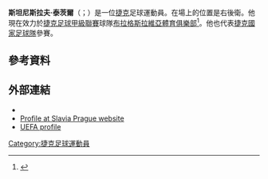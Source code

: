 {{short description|Czech professional footballer (born 1990)}}
{{Use dmy dates|date=March 2019}}
{{Infobox football biography
| name           = 斯坦尼斯拉夫·泰茨爾 <br/>Stanislav Tecl
| image          = 
| fullname       = Stanislav Tecl
| birth_date     = {{birth date and age|df=yes|1990|9|1}}
| birth_place    = [[捷克斯洛伐克|捷克斯洛伐克]][[因德日赫城堡|因德日赫城堡]]
| height         = 1.81 m
| position       = [[前鋒|前鋒]]
| currentclub    = [[布拉格斯拉維亞體育俱樂部|布拉格斯拉維亞]]
| clubnumber     = 11
| youthyears1    = 2002–2008
| youthclubs1    = [[伊赫拉瓦足球俱樂部|伊赫拉瓦]]
| years1         = 2008–2012
| clubs1         = [[伊赫拉瓦足球俱樂部|伊赫拉瓦]]
| caps1          = 88
| goals1         = 37
| years2         = 2010
| clubs2         = → [[布拉格斯拉維亞體育俱樂部|布拉格斯拉維亞]] (外借)
| caps2          = 4
| goals2         = 0
| years3         = 2013–2015
| clubs3         = [[比爾森勝利足球俱樂部|比爾森勝利]]
| caps3          = 61
| goals3         = 17
| years4         = 2015–2017
| clubs4         = [[亚布洛内茨足球俱乐部|亚布洛内茨]]
| caps4          = 34
| goals4         = 11
| years5         = 2017–
| clubs5         = [[布拉格斯拉維亞體育俱樂部|布拉格斯拉維亞]]
| caps5          = 82
| goals5         = 17
| years6         = 2017–2018
| clubs6         = → [[亚布洛内茨足球俱乐部|亚布洛内茨]] (外借)
| caps6          = 13
| goals6         = 8
| nationalyears1 = 2007
| nationalteam1  = [[捷克U-18|捷克U-18]]
| nationalcaps1  = 3
| nationalgoals1 = 0
| nationalyears2 = 2009
| nationalteam2  = [[捷克U-19|捷克U-19]]
| nationalcaps2  = 2
| nationalgoals2 = 0
| nationalyears3 = 2012
| nationalteam3  = [[捷克21歲以下國家足球隊|捷克U-21]]
| nationalcaps3  = 5
| nationalgoals3 = 2
| nationalyears4 = 2013–
| nationalteam4  = [[捷克國家足球隊|捷克]]
| nationalcaps4  = 6
| nationalgoals4 = 0
| club-update    = 2021年9月16日
| nationalteam-update = 2020年9月7日 (UTC)
}}

'''斯坦尼斯拉夫·泰茨爾'''（{{lang-cz|Stanislav Tecl}}；{{bd|1990年|9月1日}}）是一位[[捷克|捷克]]足球運動員。在場上的位置是右後衛。他現在效力於[[捷克足球甲級聯賽|捷克足球甲級聯賽]]球隊[[布拉格斯拉維亞體育俱樂部|布拉格斯拉維亞體育俱樂部]]<ref>{{Fotbal DNES|id=3008223}}</ref>。他也代表[[捷克國家足球隊|捷克國家足球隊]]參賽。

==參考資料==
{{Reflist}}

==外部連結==
*{{Soccerway|stanislav-tecl/78177}}
*[http://www.slavia.cz/TECL-Stanislav Profile at Slavia Prague website] {{Wayback|url=http://www.slavia.cz/TECL-Stanislav |date=20100618004843 }}
*[http://www.uefa.com/uefachampionsleague/season=2014/clubs/player=250008489/profile/index.html UEFA profile]

{{DEFAULTSORT: Tecl, Stanislav}}
[[Category:捷克足球運動員|Category:捷克足球運動員]]
